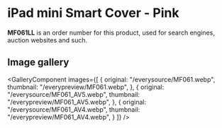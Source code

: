 
# iPad mini Smart Cover - Pink

<Callout type='info' emoji='👉🏻'>**MF061LL** is an order number for this product, used for search engines, auction websites and such.</Callout>

## Image gallery

<GalleryComponent
    images={[
      {
        original: "/everysource/MF061.webp",
        thumbnail: "/everypreview/MF061.webp",
      },
      {
        original: "/everysource/MF061_AV5.webp",
        thumbnail: "/everypreview/MF061_AV5.webp",
      },
      {
        original: "/everysource/MF061_AV4.webp",
        thumbnail: "/everypreview/MF061_AV4.webp",
      }
    ]}
  />
